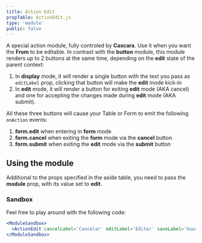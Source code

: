 ```yaml
---
title: Action Edit
propTable: ActionEdit.js
type: 'module'
public: false
---
```


A special action module, fully controled by **Cascara**. Use it when you want the **From** to be editable.
In contrast with the **button** module, this module renders up to 2 buttons at the same time, depending on the **edit** state of the parent context:

1. In **display** mode, it will render a single button with the text you pass as `editLabel` prop, clicking that button will make the **edit** mode kick-in
2. In **edit** mode, it will render a button for exiting **edit** mode (AKA cancel) and one for accepting the changes made during **edit** mode (AKA submit).

All these three buttons will cause your Table or Form to emit the following `onAction` events:

1. **form.edit** when entering in **form** mode
2. **form.cancel** when exiting the **form** mode via the **cancel** button
3. **form.submit** when exiting the **edit** mode via the **submit** button

## Using the module

Additional to the props specified in the aside table, you need to pass the **module** prop, with its value set to **edit**.

### Sandbox

Feel free to play around with the following code:

```jsx
<ModuleSandbox>
  <ActionEdit cancelLabel='Cancelar' editLabel='Editar' saveLabel='Guardar' />
</ModuleSandbox>
```
